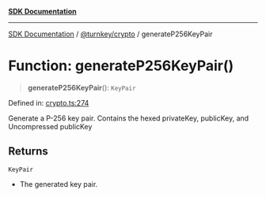 [**SDK Documentation**](../../../README.mdx)

***

[SDK Documentation](../../../packages.mdx) / [@turnkey/crypto](../README.mdx) / generateP256KeyPair

# Function: generateP256KeyPair()

> **generateP256KeyPair**(): `KeyPair`

Defined in: [crypto.ts:274](https://github.com/tkhq/sdk/blob/3a88af7d1d927c6022706911d6af0f92f1440e00/packages/crypto/src/crypto.ts#L274)

Generate a P-256 key pair. Contains the hexed privateKey, publicKey, and Uncompressed publicKey

## Returns

`KeyPair`

- The generated key pair.
